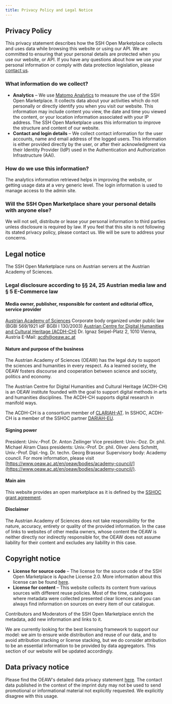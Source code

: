 ```yaml
---
title: Privacy Policy and Legal Notice
---
```


## Privacy Policy

This privacy statement describes how the SSH Open Marketplace collects and uses data while browsing
this website or using our API. We are committed to ensuring that your personal details are protected
when you use our website, or API. If you have any questions about how we use your personal
information or comply with data protection legislation, please [contact us](/contact).

### What information do we collect?

- **Analytics** – We use [Matomo Analytics](https://matomo.org/) to measure the use of the SSH Open
  Marketplace. It collects data about your activities which do not personally or directly identify
  you when you visit our website. This information may include content you view, the date and time
  you viewed the content, or your location information associated with your IP address. The SSH Open
  Marketplace uses this information to improve the structure and content of our website.
- **Contact and login details** – We collect contact information for the user accounts, name and
  email address of the logged users. This information is either provided directly by the user, or
  after their acknowledgment via their Identity Provider (IdP) used in the Authentication and
  Authorization Infrastructure (AAI).

### How do we use this information?

The analytics information retrieved helps in improving the website, or getting usage data at a very
generic level. The login information is used to manage access to the admin site.

### Will the SSH Open Marketplace share your personal details with anyone else?

We will not sell, distribute or lease your personal information to third parties unless disclosure
is required by law. If you feel that this site is not following its stated privacy policy, please
contact us. We will be sure to address your concerns.

## Legal notice

The SSH Open Marketplace runs on Austrian servers at the Austrian Academy of Sciences.

### Legal disclosure according to §§ 24, 25 Austrian media law and § 5 E-Commerce law

#### Media owner, publisher, responsible for content and editorial office, service provider

[Austrian Academy of Sciences](https://www.oeaw.ac.at/en/) Corporate body organized under public law
(BGBl 569/1921 idF BGBl I 130/2003)
[Austrian Centre for Digital Humanities and Cultural Heritage (ACDH-CH)](https://acdh.oeaw.ac.at/)
Dr. Ignaz Seipel-Platz 2, 1010 Vienna, Austria E-Mail: [acdh@oeaw.ac.at](mailto:acdh@oeaw.ac.at)

#### Nature and purpose of the business

The Austrian Academy of Sciences (OEAW) has the legal duty to support the sciences and humanities in
every respect. As a learned society, the OEAW fosters discourse and cooperation between science and
society, politics and economy.

The Austrian Centre for Digital Humanities and Cultural Heritage (ACDH-CH) is an OEAW institute
founded with the goal to support digital methods in arts and humanities disciplines. The ACDH-CH
supports digital research in manifold ways.

The ACDH-CH is a consortium member of [CLARIAH-AT](https://clariah.at/). In SSHOC, ACDH-CH is a
member of the SSHOC partner [DARIAH-EU](https://www.dariah.eu/).

#### Signing power

President: Univ.-Prof. Dr. Anton Zeilinger Vice president: Univ.-Doz. Dr. phil. Michael Alram Class
presidents: Univ.-Prof. Dr. phil. Oliver Jens Schmitt, Univ.-Prof. Dipl.-Ing. Dr. techn. Georg
Brasseur Supervisory body: Academy council. For more information, please visit
[https://www.oeaw.ac.at/en/oeaw/bodies/academy-council/](https://www.oeaw.ac.at/en/oeaw/bodies/academy-council/).

#### Main aim

This website provides an open marketplace as it is defined by the
[SSHOC grant agreement](https://cordis.europa.eu/project/id/823782/).

#### Disclaimer

The Austrian Academy of Sciences does not take responsibility for the nature, accuracy, entirety or
quality of the provided information. In the case of links to websites of other media owners, whose
content the OEAW is neither directly nor indirectly responsible for, the OEAW does not assume
liability for their content and excludes any liability in this case.

## Copyright notice

- **License for source code** – The license for the source code of the SSH Open Marketplace is
  Apache License 2.0. More information about this license can be found
  [here](https://choosealicense.com/licenses/apache-2.0/).
- **License for content** – This website collects its content from various sources with different
  reuse policies. Most of the time, catalogues where metadata were collected presented clear
  licences and you can always find information on sources on every item of our catalogue.

Contributors and Moderators of the SSH Open Marketplace enrich the metadata, add new information and
links to it.

We are currently looking for the best licensing framework to support our model: we aim to ensure
wide distribution and reuse of our data, and to avoid attribution stacking or license stacking, but
we do consider attribution to be an essential information to be provided by data aggregators. This
section of our website will be updated accordingly.

## Data privacy notice

Please find the OEAW's detailed data privacy statement
[here](https://www.oeaw.ac.at/en/oeaw/data-protection/). The contact data published in the context
of the imprint duty may not be used to send promotional or informational material not explicitly
requested. We explicitly disagree with this usage.
